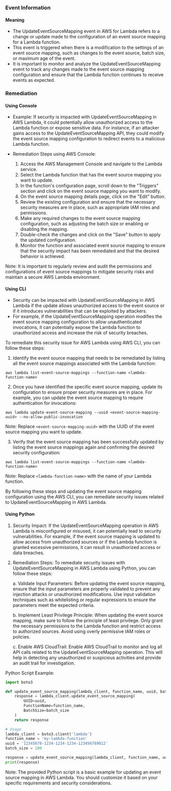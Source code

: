 
### Event Information

#### Meaning

- The UpdateEventSourceMapping event in AWS for Lambda refers to a change or update made to the configuration of an event source mapping for a Lambda function.
- This event is triggered when there is a modification to the settings of an event source mapping, such as changes to the event source, batch size, or maximum age of the event.
- It is important to monitor and analyze the UpdateEventSourceMapping event to track any changes made to the event source mapping configuration and ensure that the Lambda function continues to receive events as expected.

### Remediation

#### Using Console

- Example: If security is impacted with UpdateEventSourceMapping in AWS Lambda, it could potentially allow unauthorized access to the Lambda function or expose sensitive data. For instance, if an attacker gains access to the UpdateEventSourceMapping API, they could modify the event source mapping configuration to redirect events to a malicious Lambda function.

- Remediation Steps using AWS Console:
  1. Access the AWS Management Console and navigate to the Lambda service.
  2. Select the Lambda function that has the event source mapping you want to update.
  3. In the function's configuration page, scroll down to the "Triggers" section and click on the event source mapping you want to modify.
  4. On the event source mapping details page, click on the "Edit" button.
  5. Review the existing configuration and ensure that the necessary security measures are in place, such as appropriate IAM roles and permissions.
  6. Make any required changes to the event source mapping configuration, such as adjusting the batch size or enabling or disabling the mapping.
  7. Double-check the changes and click on the "Save" button to apply the updated configuration.
  8. Monitor the function and associated event source mapping to ensure that the security impact has been remediated and that the desired behavior is achieved.

Note: It is important to regularly review and audit the permissions and configurations of event source mappings to mitigate security risks and maintain a secure AWS Lambda environment.

#### Using CLI

- Security can be impacted with UpdateEventSourceMapping in AWS Lambda if the update allows unauthorized access to the event source or if it introduces vulnerabilities that can be exploited by attackers.
- For example, if the UpdateEventSourceMapping operation modifies the event source mapping configuration to allow unauthenticated invocations, it can potentially expose the Lambda function to unauthorized access and increase the risk of security breaches.

To remediate this security issue for AWS Lambda using AWS CLI, you can follow these steps:

1. Identify the event source mapping that needs to be remediated by listing all the event source mappings associated with the Lambda function:
```
aws lambda list-event-source-mappings --function-name <lambda-function-name>
```

2. Once you have identified the specific event source mapping, update its configuration to ensure proper security measures are in place. For example, you can update the event source mapping to require authentication for invocations:
```
aws lambda update-event-source-mapping --uuid <event-source-mapping-uuid> --no-allow-public-invocation
```
Note: Replace `<event-source-mapping-uuid>` with the UUID of the event source mapping you want to update.

3. Verify that the event source mapping has been successfully updated by listing the event source mappings again and confirming the desired security configuration:
```
aws lambda list-event-source-mappings --function-name <lambda-function-name>
```
Note: Replace `<lambda-function-name>` with the name of your Lambda function.

By following these steps and updating the event source mapping configuration using the AWS CLI, you can remediate security issues related to UpdateEventSourceMapping in AWS Lambda.

#### Using Python

1. Security Impact: If the UpdateEventSourceMapping operation in AWS Lambda is misconfigured or misused, it can potentially lead to security vulnerabilities. For example, if the event source mapping is updated to allow access from unauthorized sources or if the Lambda function is granted excessive permissions, it can result in unauthorized access or data breaches.

2. Remediation Steps: To remediate security issues with UpdateEventSourceMapping in AWS Lambda using Python, you can follow these steps:

   a. Validate Input Parameters: Before updating the event source mapping, ensure that the input parameters are properly validated to prevent any injection attacks or unauthorized modifications. Use input validation techniques such as whitelisting or regular expressions to ensure the parameters meet the expected criteria.

   b. Implement Least Privilege Principle: When updating the event source mapping, make sure to follow the principle of least privilege. Only grant the necessary permissions to the Lambda function and restrict access to authorized sources. Avoid using overly permissive IAM roles or policies.

   c. Enable AWS CloudTrail: Enable AWS CloudTrail to monitor and log all API calls related to the UpdateEventSourceMapping operation. This will help in detecting any unauthorized or suspicious activities and provide an audit trail for investigation.

Python Script Example:
```python
import boto3

def update_event_source_mapping(lambda_client, function_name, uuid, batch_size):
    response = lambda_client.update_event_source_mapping(
        UUID=uuid,
        FunctionName=function_name,
        BatchSize=batch_size
    )
    return response

# Usage
lambda_client = boto3.client('lambda')
function_name = 'my-lambda-function'
uuid = '12345678-1234-1234-1234-123456789012'
batch_size = 100

response = update_event_source_mapping(lambda_client, function_name, uuid, batch_size)
print(response)
```

Note: The provided Python script is a basic example for updating an event source mapping in AWS Lambda. You should customize it based on your specific requirements and security considerations.

